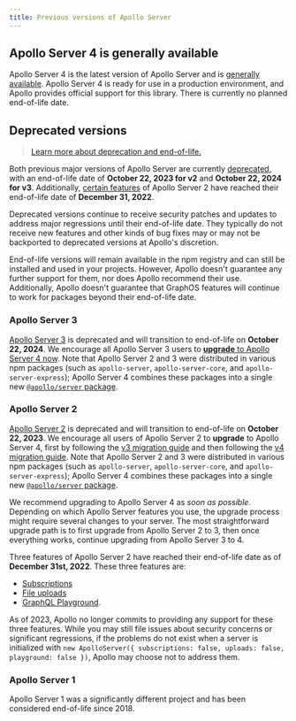```yaml
---
title: Previous versions of Apollo Server
---
```


## Apollo Server 4 is generally available

Apollo Server 4 is the latest version of Apollo Server and is [generally available](/resources/product-launch-stages#general-availability). Apollo Server 4 is ready for use in a production environment, and Apollo provides official support for this library. There is currently no planned end-of-life date.

## Deprecated versions

> [Learn more about deprecation and end-of-life.](/resources/product-launch-stages#stages-for-discontinuing-support)

Both previous major versions of Apollo Server are currently [deprecated](/resources/product-launch-stages#deprecated), with an end-of-life date of **October 22, 2023 for v2** and **October 22, 2024 for v3**. Additionally, [certain features](#apollo-server-2) of Apollo Server 2 have reached their end-of-life date of **December 31, 2022**.

Deprecated versions continue to receive security patches and updates to address major regressions until their end-of-life date. They typically do not receive new features and other kinds of bug fixes may or may not be backported to deprecated versions at Apollo's discretion.

End-of-life versions will remain available in the npm registry and can still be installed and used in your projects. However, Apollo doesn't guarantee any further support for them, nor does Apollo recommend their use. Additionally, Apollo doesn't guarantee that GraphOS features will continue to work for packages beyond their end-of-life date.

### Apollo Server 3

[Apollo Server 3](/apollo-server/v3/) is deprecated and will transition to end-of-life on **October 22, 2024**. We encourage all Apollo Server 3 users to [**upgrade** to Apollo Server 4 now](./migration). Note that Apollo Server 2 and 3 were distributed in various npm packages (such as `apollo-server`, `apollo-server-core`, and `apollo-server-express`); Apollo Server 4 combines these packages into a single new [`@apollo/server` package](./migration/#the-new-apolloserver-package).

### Apollo Server 2

[Apollo Server 2](/apollo-server/v2/) is deprecated and will transition to end-of-life on **October 22, 2023**. We encourage all users of Apollo Server 2 to **upgrade** to Apollo Server 4, first by following the [v3 migration guide](/apollo-server/v3/migration) and then following the [v4 migration guide](./migration). Note that Apollo Server 2 and 3 were distributed in various npm packages (such as `apollo-server`, `apollo-server-core`, and `apollo-server-express`); Apollo Server 4 combines these packages into a single new [`@apollo/server` package](./migration/#the-new-apolloserver-package).

We recommend upgrading to Apollo Server 4 as _soon as possible_. Depending on which Apollo Server features you use, the upgrade process might require several changes to your server. The most straightforward upgrade path is to first upgrade from Apollo Server 2 to 3, then once everything works, continue upgrading from Apollo Server 3 to 4.

Three features of Apollo Server 2 have reached their end-of-life date as of **December 31st, 2022**. These three features are:
* [Subscriptions](/apollo-server/v2/data/subscriptions/)
* [File uploads](/apollo-server/v2/data/file-uploads/)
* [GraphQL Playground](/apollo-server/v2/testing/graphql-playground/).

As of 2023, Apollo no longer commits to providing any support for these three features. While you may still file issues about security concerns or significant regressions, if the problems do not exist when a server is initialized with `new ApolloServer({ subscriptions: false, uploads: false, playground: false })`, Apollo may choose not to address them.

### Apollo Server 1

Apollo Server 1 was a significantly different project and has been considered end-of-life since 2018.
